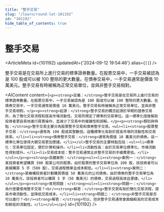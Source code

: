```yaml
---
title: "整手交易"
slug: "/learn/round-lot-101192"
id: "101192"
hide_table_of_contents: true
---
```



# 整手交易

<ArticleMeta id={101192} updatedAt={'2024-09-12 19:54:46'} alias={`[]`} />
<div className='border-solid border-b border-t-0 my-4 border-[var(--ifm-color-gray-300)]' />

整手交易是在交易所上進行交易的標準證券數量。在股票交易中，一手交易被認為是 100 股或可以被 100 整除的更大數量。在債券交易中，一手交易通常是價值 10 萬美元。整手交易有時被稱為正常交易單位，並與非整手交易相對。

<AIContent content={`<p><strong>定義：</strong>整手交易是在交易所上進行交易的標準證券數量。在股票交易中，一手交易被認為是 100 股或可以被 100 整除的更大數量。在債券交易中，一手交易通常是價值 10 萬美元。整手交易有時被稱為正常交易單位，並與非整手交易相對。</p><p><strong>起源：</strong>整手交易的概念起源於早期的證券交易所，為了簡化交易流程和提高市場流動性，交易所規定了標準的交易單位。這一標準化措施幫助投資者更容易地進行買賣操作，並減少了交易中的複雜性和誤解。</p><p><strong>類別與特點：</strong>整手交易主要分為股票整手交易和債券整手交易。<ul><li><strong>股票整手交易：</strong>通常為 100 股或其整數倍。這種標準化有助於提高市場的流動性和交易效率。</li><li><strong>債券整手交易：</strong>通常為價值 10 萬美元的債券。這一標準化單位使得大額交易更加便捷。</li></ul>整手交易的主要特點包括：<ul><li>標準化：交易單位固定，便於計算和操作。</li><li>流動性高：由於交易單位標準化，市場流動性得到提升。</li><li>交易成本低：整手交易通常比非整手交易的手續費更低。</li></ul></p><p><strong>具體案例：</strong><ul><li><strong>案例一：</strong>某投資者希望購買 500 股某公司的股票。由於股票的整手交易單位為 100 股，該投資者可以直接購買 5 手（500 股），交易過程簡單且成本較低。</li><li><strong>案例二：</strong>某機構投資者計劃購買價值 50 萬美元的公司債券。由於債券的整手交易單位為 10 萬美元，該投資者可以購買 5 手（50 萬美元）的債券，交易過程高效且便捷。</li></ul></p><p><strong>常見問題：</strong><ul><li><strong>問題一：</strong>為什麼要使用整手交易？<br/><strong>解答：</strong>整手交易有助於簡化交易流程，提高市場流動性，並降低交易成本。</li><li><strong>問題二：</strong>非整手交易是否可以進行？<br/><strong>解答：</strong>可以，但非整手交易通常會面臨較高的交易成本和較低的流動性。</li></ul></p>`} id={101192} />
